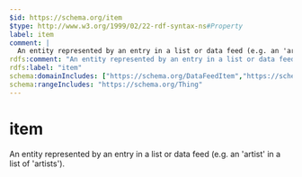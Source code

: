 ```yaml
---
$id: https://schema.org/item
$type: http://www.w3.org/1999/02/22-rdf-syntax-ns#Property
label: item
comment: |
  An entity represented by an entry in a list or data feed (e.g. an 'artist' in a list of 'artists').
rdfs:comment: "An entity represented by an entry in a list or data feed (e.g. an 'artist' in a list of 'artists')."
rdfs:label: "item"
schema:domainIncludes: ["https://schema.org/DataFeedItem","https://schema.org/ListItem"]
schema:rangeIncludes: "https://schema.org/Thing"
---
```


# item

An entity represented by an entry in a list or data feed (e.g. an 'artist' in a list of 'artists').

